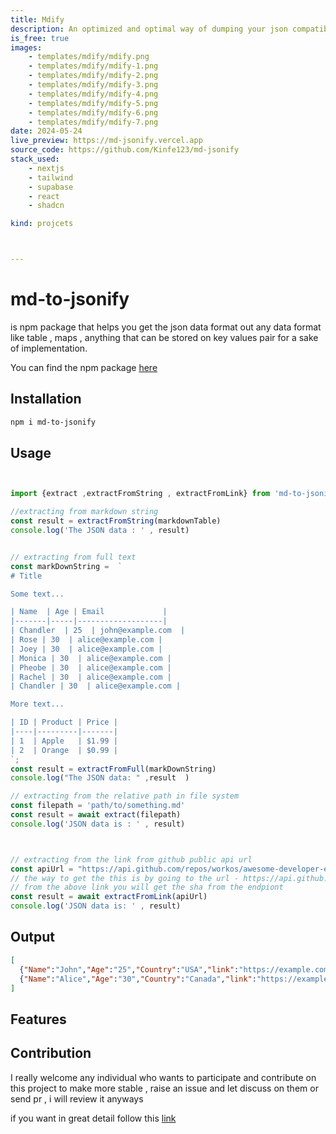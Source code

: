 ```yaml
---
title: Mdify 
description: An optimized and optimal way of dumping your json compatible data from markdown data store content
is_free: true
images: 
    - templates/mdify/mdify.png
    - templates/mdify/mdify-1.png
    - templates/mdify/mdify-2.png
    - templates/mdify/mdify-3.png
    - templates/mdify/mdify-4.png
    - templates/mdify/mdify-5.png
    - templates/mdify/mdify-6.png
    - templates/mdify/mdify-7.png
date: 2024-05-24
live_preview: https://md-jsonify.vercel.app
source_code: https://github.com/Kinfe123/md-jsonify
stack_used: 
    - nextjs 
    - tailwind
    - supabase
    - react
    - shadcn

kind: projcets



---
```

# md-to-jsonify 
 
is npm package that helps you get the json data format out any data format like table , maps , anything that can be stored on key values pair for a sake of implementation.

You can find the npm package [here](https://github.com/Kinfe123/md-to-jsonify)


## Installation

```bash 
npm i md-to-jsonify
```



## Usage 

```jsx 


import {extract ,extractFromString , extractFromLink} from 'md-to-jsonify'

//extracting from markdown string
const result = extractFromString(markdownTable)
console.log('The JSON data : ' , result)


// extracting from full text 
const markDownString =  `
# Title

Some text...

| Name  | Age | Email             |
|-------|-----|-------------------|
| Chandler  | 25  | john@example.com  |
| Rose | 30  | alice@example.com |
| Joey | 30  | alice@example.com |
| Monica | 30  | alice@example.com |
| Pheobe | 30  | alice@example.com |
| Rachel | 30  | alice@example.com |
| Chandler | 30  | alice@example.com |

More text...

| ID | Product | Price |
|----|---------|-------|
| 1  | Apple   | $1.99 |
| 2  | Orange  | $0.99 |
`;
const result = extractFromFull(markDownString)
console.log("The JSON data: " ,result  )

// extracting from the relative path in file system
const filepath = 'path/to/something.md'
const result = await extract(filepath)
console.log('JSON data is : ' , result)



// extracting from the link from github public api url 
const apiUrl = "https://api.github.com/repos/workos/awesome-developer-experience/git/blobs/{sha}"
// the way to get the this is by going to the url - https://api.github.com/repos/workos/awesome-developer-experience/git/trees/master
// from the above link you will get the sha from the endpiont 
const result = await extractFromLink(apiUrl)
console.log('JSON data is: ' , result)
```
## Output

```json
[
  {"Name":"John","Age":"25","Country":"USA","link":"https://example.com/john","Website":"John's Website"},
  {"Name":"Alice","Age":"30","Country":"Canada","link":"https://example.com/alice","Website":"Alice's Website"}
]
```


## Features 



## Contribution 

I really welcome any individual who wants to participate and contribute on this project to make more stable , raise an issue and let discuss on them or send pr , i will review it anyways

if you want in great detail follow this [link](./CONTRIBUTING.md)


